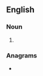 {{also|Rotters|rötters}}
==English==

===Noun===
{{head|en|noun form}}

# {{plural of|en|rotter}}

===Anagrams===
* {{anagrams|en|a=eorrstt|retorts|stertor}}